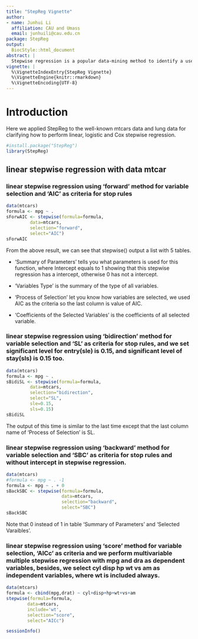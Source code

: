 ```yaml
---
title: "StepReg Vignette"
author:
- name: Junhui Li
  affiliation: CAU and Umass
  email: junhuili@cau.edu.cn
package: StepReg
output:
  BiocStyle::html_document
abstract: |
  Stepwise regression is a popular data-mining method to identify a useful subset of the predictors to be used in a multiple regression model. We developed an R package StepReg, which allow users to perform linear, logistic and cox proportional hazard stepwise regression with a widely used selection criteria and stop rules are available in forward selection, backward elimination, both-direcition and best subset method. User can specify effects to be included in all models and do multivariate multiple stepwise regression.
vignette: |
  %\VignetteIndexEntry{StepReg Vignette}
  %\VignetteEngine{knitr::rmarkdown}
  %\VignetteEncoding{UTF-8}
---
```


# Introduction

Here we applied StepReg to the well-known mtcars data and lung data for clarifying how to perform linear, logistic and Cox stepwise regression.

```r
#install.package("StepReg")
library(StepReg)
```

## linear stepwise regression with data mtcar

### linear stepwise regression using 'forward' method for variable selection and 'AIC' as criteria for stop rules
```r
data(mtcars)
formula <- mpg ~ .
sForwAIC <- stepwise(formula=formula,
         data=mtcars,
         selection="forward",
         select="AIC")
sForwAIC
```

From the above result, we can see that stepwise() output a list with 5 tables. 

* 'Summary of Parameters' tells you what parameters is used for this function, where Intercept equals to 1 showing that this stepwise regression has a intercept, otherwise 0 has not a intercept.

* 'Variables Type' is the summary of the type of all variables.

* 'Process of Selection' let you know how variables are selected, we used AIC as the criteria so the last column is value of AIC.

* 'Coefficients of the Selected Variables' is the coefficients of all selected variable.

### linear stepwise regression using 'bidirection' method for variable selection and 'SL' as criteria for stop rules, and we set significant level for entry(sle) is 0.15, and significant level of stay(sls) is 0.15 too.

```r
data(mtcars)
formula <- mpg ~ .
sBidiSL <- stepwise(formula=formula,
         data=mtcars,
         selection="bidirection",
         select="SL",
         sle=0.15,
         sls=0.15)
sBidiSL
```

The output of this time is similar to the last time except that the last column name of 'Process of Selection' is SL.

### linear stepwise regression using 'backward' method for variable selection and 'SBC' as criteria for stop rules and without intercept in stepwise regression.

```r
data(mtcars)
#formula <- mpg ~ . -1
formula <- mpg ~ . + 0
sBackSBC <- stepwise(formula=formula,
                     data=mtcars,
                     selection="backward",
                     select="SBC")
sBackSBC
```

Note that 0 instead of 1 in table 'Summary of Parameters' and 'Selected Varaibles'.

### linear stepwise regression using 'score' method for variable selection, 'AICc' as criteria and we perform multivariable multiple stepwise regression with mpg and dra as dependent variables, besides, we select cyl disp hp wt vs am as independent variables, where wt is included always.
 
```r
data(mtcars)
formula <- cbind(mpg,drat) ~ cyl+disp+hp+wt+vs+am
stepwise(formula=formula,
        data=mtcars,
        include='wt',
        selection="score",
        select="AICc")
```




```r
sessionInfo()
```

